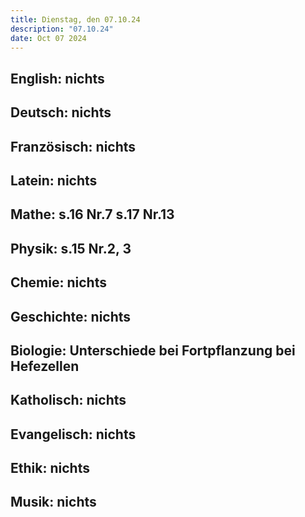 ```yaml
---
title: Dienstag, den 07.10.24
description: "07.10.24"
date: Oct 07 2024
---
```


## English: nichts
## Deutsch: nichts
## Französisch: nichts
## Latein: nichts
## Mathe: s.16 Nr.7 s.17 Nr.13
## Physik: s.15 Nr.2, 3
## Chemie: nichts
## Geschichte: nichts
## Biologie: Unterschiede bei Fortpflanzung bei Hefezellen 
## Katholisch: nichts
## Evangelisch: nichts
## Ethik: nichts
## Musik: nichts